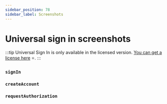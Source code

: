 ```yaml
---
sidebar_position: 78
sidebar_label: Screenshots
---
```


# Universal sign in screenshots

:::tip
Universal Sign In is only available in the licensed version. [You can get a license here](https://universal-sign-in.com/#pricing) ⭐️.
:::

### `signIn`


<SignInScreenshots />

### `createAccount`


<CreateAccount />

### `requestAuthorization`


<RequestAuthorization />
